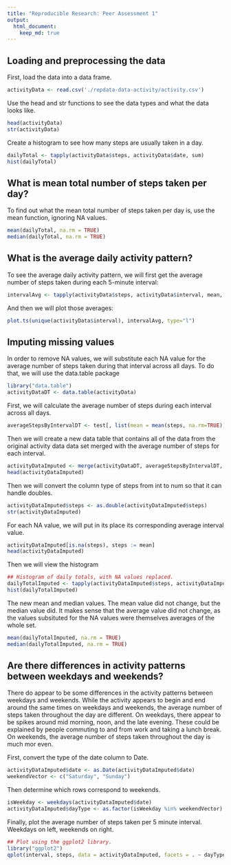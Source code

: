 ```yaml
---
title: "Reproducible Research: Peer Assessment 1"
output: 
  html_document:
    keep_md: true
---
```



## Loading and preprocessing the data
First, load the data into a data frame.
```r
activityData <- read.csv('./repdata-data-activity/activity.csv')
```

Use the head and str functions to see the data types and what the data looks like.
```r
head(activityData)
str(activityData)
```

Create a histogram to see how many steps are usually taken in a day.
```r
dailyTotal <- tapply(activityData$steps, activityData$date, sum)
hist(dailyTotal)
```


## What is mean total number of steps taken per day?
To find out what the mean total number of steps taken per day is, use the mean function, ignoring NA values.
```r
mean(dailyTotal, na.rm = TRUE)
median(dailyTotal, na.rm = TRUE)
```


## What is the average daily activity pattern?

To see the average daily activity pattern, we will first get the average number of steps taken during each 5-minute interval:

```r
intervalAvg <- tapply(activityData$steps, activityData$interval, mean, na.rm = TRUE)
```

And then we will plot those averages:
```r
plot.ts(unique(activityData$interval), intervalAvg, type="l")
```

## Imputing missing values

In order to remove NA values, we will substitute each NA value for the average number of steps taken during that interval across all days.
To do that, we will use the data.table package
```r
library("data.table")
activityDataDT <- data.table(activityData)
```

First, we will calculate the average number of steps during each interval across all days.
```r
averageStepsByIntervalDT <- test[, list(mean = mean(steps, na.rm=TRUE)), by=interval]
```

Then we will create a new data table that contains all of the data from the original activity data data set merged with the average number of steps for each interval.
```r
activityDataImputed <- merge(activityDataDT, averageStepsByIntervalDT, by="interval")
head(activityDataImputed)
```

Then we will convert the column type of steps from int to num so that it can handle doubles.
```r
activityDataImputed$steps <- as.double(activityDataImputed$steps)
str(activityDataImputed)
```

For each NA value, we will put in its place its corresponding average interval value.
```r
activityDataImputed[is.na(steps), steps := mean]
head(activityDataImputed)
```

Then we will view the histogram 
```r
## Histogram of daily totals, with NA values replaced.
dailyTotalImputed <- tapply(activityDataImputed$steps, activityDataImputed$date, sum)
hist(dailyTotalImputed)
```

The new mean and median values. The mean value did not change, but the median value did. It makes sense that the average value did not change, as the values subsituted for the NA values were themselves averages of the whole set.
```r
mean(dailyTotalImputed, na.rm = TRUE)
median(dailyTotalImputed, na.rm = TRUE)
```

## Are there differences in activity patterns between weekdays and weekends?
There do appear to be some differences in the activity patterns between weekdays and weekends. While the activity appears to begin and end around the same times on weekdays and weekends, the average number of steps taken throughout the day are different. On weekdays, there appear to be spikes around mid morning, noon, and the late evening. These could be explained by people commuting to and from work and taking a lunch break. On weekends, the average number of steps taken throughout the day is much mor even.


First, convert the type of the date column to Date.
```r
activityDataImputed$date <- as.Date(activityDataImputed$date)
weekendVector <- c("Saturday", "Sunday")
```


Then determine which rows correspond to weekends.
```r
isWeekday <- weekdays(activityDataImputed$date)
activityDataImputed$dayType <- as.factor(isWeekday %in% weekendVector)
```

Finally, plot the average number of steps taken per 5 minute interval. Weekdays on left, weekends on right.
```r
## Plot using the ggplot2 library.
library("ggplot2")
qplot(interval, steps, data = activityDataImputed, facets = . ~ dayType, stat="summary", fun.y = "mean", main = "Average Number of Steps Taken Per 5 Minute Interval", type="l")
```
